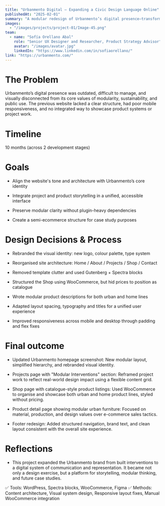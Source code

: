 ```yaml
---
title: "Urbanmento Digital – Expanding a Civic Design Language Online"
publishedAt: "2025-02-01"
summary: "A modular redesign of Urbanmento’s digital presence—transforming it into a structured, narrative-rich platform that blends physical public space design with product storytelling and ethical ecommerce."
images:
  - "/images/projects/project-01/Image-45.png"
team:
  - name: "Sofía Orellano Abal"
    role: "Senior UX Designer and Researcher, Product Strategy Advisor"
    avatar: "/images/avatar.jpg"
    linkedIn: "https://www.linkedin.com/in/sofiaorellano/"
link: "https://urbanmento.com/"
---
```


# **The Problem**

Urbanmento’s digital presence was outdated, difficult to manage, and visually disconnected from its core values of modularity, sustainability, and public use. The previous website lacked a clear structure, had poor mobile responsiveness, and no integrated way to showcase product systems or project work.

# **Timeline**

10 months (across 2 development stages)

# **Goals**

- Align the website's tone and architecture with Urbanmento’s core identity

- Integrate project and product storytelling in a unified, accessible interface

- Preserve modular clarity without plugin-heavy dependencies

- Create a semi-ecommerce structure for case study purposes

# **Design Decisions & Process**

- Rebranded the visual identity: new logo, colour palette, type system

- Reorganised site architecture: Home / About / Projects / Shop / Contact

- Removed template clutter and used Gutenberg + Spectra blocks

- Structured the Shop using WooCommerce, but hid prices to position as catalogue

- Wrote modular product descriptions for both urban and home lines

- Adapted layout spacing, typography and titles for a unified user experience

- Improved responsiveness across mobile and desktop through padding and flex fixes

# **Final outcome**

- Updated Urbanmento homepage screenshot: New modular layout, simplified hierarchy, and rebranded visual identity.

- Projects page with "Modular Interventions" section: Reframed project work to reflect real-world design impact using a flexible content grid.

- Shop page with catalogue-style product listings: Used WooCommerce to organise and showcase both urban and home product lines, styled without pricing.

- Product detail page showing modular urban furniture: Focused on material, production, and design values over e-commerce sales tactics.

- Footer redesign: Added structured navigation, brand text, and clean layout consistent with the overall site experience.

# **Reflections**

- This project expanded the Urbanmento brand from built interventions to a digital system of communication and representation. It became not only a design exercise, but a platform for storytelling, modular thinking, and future case studies.

✅ Tools: WordPress, Spectra blocks, WooCommerce, Figma
✅ Methods: Content architecture, Visual system design, Responsive layout fixes, Manual WooCommerce integration
